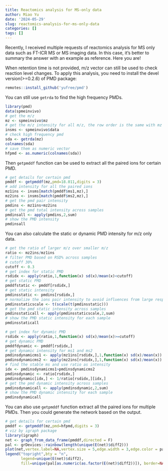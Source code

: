 ```yaml
---
title: Reactomics analysis for MS-only data
author: Miao Yu
date: '2024-05-29'
slug: reactomics-analysis-for-ms-only-data
categories: []
tags: []
---
```


Recently, I received multiple requests of reactomics analysis for MS only data such as FT-ICR MS or MS imaging data. In this case, it's better to summary the answer with an example as reference. Here you are!

When retention time is not provided, m/z vector can still be used to check reaction level changes. To apply this analysis, you need to install the devel version(>=0.2.6) of PMD package:

```r
remotes::install_github('yufree/pmd')
```

You can still use `getrda` to find the high frequency PMDs. 

```r
library(pmd)
data(spmeinvivo)
# get the m/z
mz <- spmeinvivo$mz
# get the m/z intensity for all m/z, the row order is the same with mz
insms <- spmeinvivo$data
# check high frequency pmd
sda <- getrda(mz)
colnames(sda)
# save them as numeric vector
hfpmd <- as.numeric(colnames(sda))
```

Then `getpmddf` function can be used to extract all the paired ions for certain PMD.

```r
# get details for certain pmd
pmddf <- getpmddf(mz,pmd=18.011,digits = 3)
# add intensity for all the paired ions
mz1ins <- insms[match(pmddf$ms1,mz),]
mz2ins <- insms[match(pmddf$ms2,mz),]
# get the pmd pair intensity
pmdins <- mz1ins+mz2ins
# get the pmd total intensity across samples
pmdinsall <- apply(pmdins,2,sum)
# show the PMD intensity
pmdinsall
```

You can also calculate the static or dynamic PMD intensity for m/z only data.

```r
# get the ratio of larger m/z over smaller m/z
ratio <- mz2ins/mz1ins
# filter PMD based on RSD% across samples
# cutoff 30%
cutoff <- 0.3
# get index for static PMD
rsdidx <- apply(ratio,1,function(x) sd(x)/mean(x)<cutoff)
# get static PMD
pmddfstatic <- pmddf[rsdidx,]
# get static intensity
pmdinsstatic <- pmdins[rsdidx,]
# normalize the ions pair intensity to avoid influences from large response factors
pmdinsstaticscale <- t(scale(t(pmdinsstatic)))
# get the pmd static intensity across samples
pmdinsstaticall <- apply(pmdinsstaticscale,2,sum)
# show the PMD static intensity for each sample
pmdinsstaticall

# get index for dynamic PMD
rsdidx <- apply(ratio,1,function(x) sd(x)/mean(x)>=cutoff)
# get dynamic PMD
pmddfdynamic <- pmddf[rsdidx,]
# get dynamic intensity for ms1 and ms2
pmdinsdynamicms1 <- apply(mz1ins[rsdidx,],1,function(x) sd(x)/mean(x))
pmdinsdynamicms2 <- apply(mz2ins[rsdidx,],1,function(x) sd(x)/mean(x))
# find the stable ms and use ratio as intensity
idx <- pmdinsdynamicms1>pmdinsdynamicms2
pmdinsdynamic <- ratio[rsdidx,]
pmdinsdynamic[idx,] <- 1/ratio[rsdidx,][idx,]
# get the pmd dynamic intensity across samples
pmdinsdynamicall <- apply(pmdinsdynamic,2,sum)
# show the PMD dynamic intensity for each sample
pmdinsdynamicall
```

You can also use `getpmddf` function extract all the paired ions for multiple PMDs. Then you could generate the network based on the output.

```r
# get details for certain pmd
pmddf <- getpmddf(mz,pmd=hfpmd,digits = 3)
# viz by igraph package
library(igraph)
net <- graph_from_data_frame(pmddf,directed = F)
pal <- grDevices::rainbow(length(unique(E(net)$diff2)))
plot(net,vertex.label=NA,vertex.size = 5,edge.width = 3,edge.color = pal[as.numeric(as.factor(E(net)$diff2))],main = 'PMD network')
legend("topright",bty = "n",
       legend=unique(E(net)$diff2),
       fill=unique(pal[as.numeric(as.factor(E(net)$diff2))]), border=NA,horiz = F)
```

